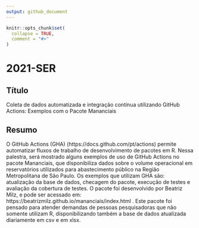```yaml
---
output: github_document
---
```


<!-- README.md is generated from README.Rmd. Please edit that file -->

```r
knitr::opts_chunk$set(
  collapse = TRUE,
  comment = "#>"
)
```

# 2021-SER

## Título
Coleta de dados automatizada e integração contínua utilizando GitHub Actions: Exemplos com o Pacote Mananciais

## Resumo

O GitHub Actions (GHA) (https://docs.github.com/pt/actions) permite automatizar fluxos de trabalho de desenvolvimento de pacotes em R. Nessa palestra, será mostrado alguns exemplos de uso de GitHub Actions no pacote Mananciais, que disponibiliza dados sobre o volume operacional em reservatórios utilizados para abastecimento público na Região Metropolitana de São Paulo. Os exemplos que utilizam GHA são: atualização da base de dados, checagem do pacote, execução de testes e avaliação da cobertura de testes. O pacote foi desenvolvido por Beatriz Milz, e pode ser acessado em: https://beatrizmilz.github.io/mananciais/index.html . Este pacote foi pensado para atender demandas de pessoas pesquisadoras que não somente utilizam R, disponibilizando também a base de dados atualizada diariamente em csv e em xlsx. 